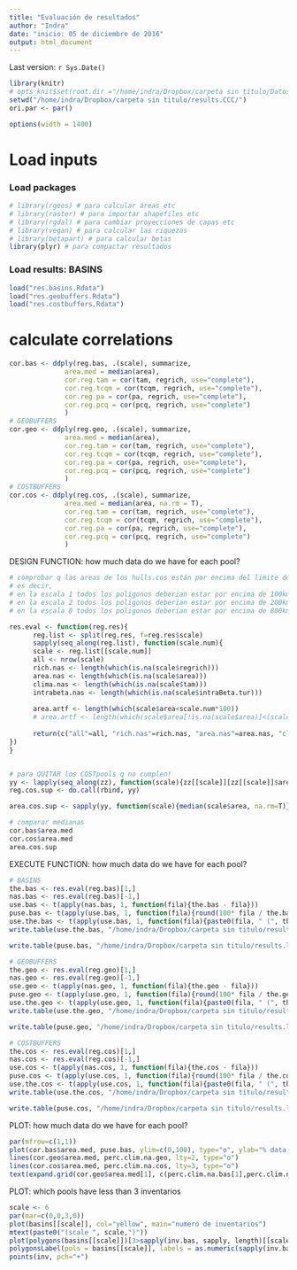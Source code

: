 ```yaml
---
title: "Evaluación de resultados"
author: "Indra"
date: "inicio: 05 de diciembre de 2016"
output: html_document
---
```

Last version: `r Sys.Date()`

```r
library(knitr)
# opts_knit$set(root.dir ="/home/indra/Dropbox/carpeta sin título/Datos_Indra")
setwd("/home/indra/Dropbox/carpeta sin titulo/results.CCC/")
ori.par <- par()
```

```r
options(width = 1400)
```

# Load inputs
### Load packages
```r
# library(rgeos) # para calcular áreas etc
# library(raster) # para importar shapefiles etc
# library(rgdal) # para cambiar proyecciones de capas etc
# library(vegan) # para calcular las riquezas
# library(betapart) # para calcular betas
library(plyr) # para compactar resultados
```

### Load results: BASINS
```r
load("res.basins.Rdata")
load("res.geobuffers.Rdata")
load("res.costbuffers.Rdata")
```

# calculate correlations
```r
cor.bas <- ddply(reg.bas, .(scale), summarize,
              area.med = median(area),
              cor.reg.tam = cor(tam, regrich, use="complete"),
              cor.reg.tcqm = cor(tcqm, regrich, use="complete"),
              cor.reg.pa = cor(pa, regrich, use="complete"),
              cor.reg.pcq = cor(pcq, regrich, use="complete")
              )
# GEOBUFFERS
cor.geo <- ddply(reg.geo, .(scale), summarize,
              area.med = median(area),
              cor.reg.tam = cor(tam, regrich, use="complete"),
              cor.reg.tcqm = cor(tcqm, regrich, use="complete"),
              cor.reg.pa = cor(pa, regrich, use="complete"),
              cor.reg.pcq = cor(pcq, regrich, use="complete")
              )
# COSTBUFFERS
cor.cos <- ddply(reg.cos, .(scale), summarize,
              area.med = median(area, na.rm = T),
              cor.reg.tam = cor(tam, regrich, use="complete"),
              cor.reg.tcqm = cor(tcqm, regrich, use="complete"),
              cor.reg.pa = cor(pa, regrich, use="complete"),
              cor.reg.pcq = cor(pcq, regrich, use="complete")
              )
```

DESIGN FUNCTION: how much data do we have for each pool?
```r
# comprobar q las areas de los hulls.cos están por encima del limite de la escala
# es decir, 
# en la escala 1 todos los poligonos deberian estar por encima de 100km²
# en la escala 2 todos los poligonos deberian estar por encima de 200km²
# en la escala 8 todos los poligonos deberian estar por encima de 800km²

res.eval <- function(reg.res){
      reg.list <- split(reg.res, f=reg.res$scale)
      sapply(seq_along(reg.list), function(scale.num){
      scale <- reg.list[[scale.num]]
      all <- nrow(scale)
      rich.nas <- length(which(is.na(scale$regrich)))
      area.nas <- length(which(is.na(scale$area)))
      clima.nas <- length(which(is.na(scale$tam)))
      intrabeta.nas <- length(which(is.na(scale$intraBeta.tur)))
    
      area.artf <- length(which(scale$area<scale.num*100))  
      # area.artf <- length(which(scale$area[!is.na(scale$area)]<(scale.num*100)))
      
      return(c("all"=all, "rich.nas"=rich.nas, "area.nas"=area.nas, "clima.nas"=clima.nas, "intrabeta.nas"=intrabeta.nas, "area.artf"=area.artf))
})
}


# para QUITAR los COSTpools q no cumplen!
yy <- lapply(seq_along(zz), function(scale){zz[[scale]][zz[[scale]]$area>scale*100,]})
reg.cos.sup <- do.call(rbind, yy)

area.cos.sup <- sapply(yy, function(scale){median(scale$area, na.rm=T)})

# comparar medianas
cor.bas$area.med
cor.cos$area.med
area.cos.sup
```

EXECUTE FUNCTION: how much data do we have for each pool?
```r
# BASINS
the.bas <- res.eval(reg.bas)[1,]
nas.bas <- res.eval(reg.bas)[-1,]
use.bas <- t(apply(nas.bas, 1, function(fila){the.bas - fila}))
puse.bas <- t(apply(use.bas, 1, function(fila){round(100* fila / the.bas, 2)}))
use.the.bas <- t(apply(use.bas, 1, function(fila){paste0(fila, " (", the.bas, ")")}))
write.table(use.the.bas, "/home/indra/Dropbox/carpeta sin titulo/results.local/eval.bas.csv", sep=";", quote = F, row.names = T)

write.table(puse.bas, "/home/indra/Dropbox/carpeta sin titulo/results.local/peval.bas.csv", sep=";", quote = F, row.names = T)

# GEOBUFFERS
the.geo <- res.eval(reg.geo)[1,]
nas.geo <- res.eval(reg.geo)[-1,]
use.geo <- t(apply(nas.geo, 1, function(fila){the.geo - fila}))
puse.geo <- t(apply(use.geo, 1, function(fila){round(100* fila / the.geo, 2)}))
use.the.geo <- t(apply(use.geo, 1, function(fila){paste0(fila, " (", the.geo, ")")}))
write.table(use.the.geo, "/home/indra/Dropbox/carpeta sin titulo/results.local/eval.geo.csv", sep=";", quote = F, row.names = T)

write.table(puse.geo, "/home/indra/Dropbox/carpeta sin titulo/results.local/peval.geo.csv", sep=";", quote = F, row.names = T)

# COSTBUFFERS
the.cos <- res.eval(reg.cos)[1,]
nas.cos <- res.eval(reg.cos)[-1,]
use.cos <- t(apply(nas.cos, 1, function(fila){the.cos - fila}))
puse.cos <- t(apply(use.cos, 1, function(fila){round(100* fila / the.cos, 2)}))
use.the.cos <- t(apply(use.cos, 1, function(fila){paste0(fila, " (", the.cos, ")")}))
write.table(use.the.cos, "/home/indra/Dropbox/carpeta sin titulo/results.local/eval.cos.csv", sep=";", quote = F, row.names = T)

write.table(puse.cos, "/home/indra/Dropbox/carpeta sin titulo/results.local/peval.cos.csv", sep=";", quote = F, row.names = T)
```

PLOT: how much data do we have for each pool?
```r
par(mfrow=c(1,1))
plot(cor.bas$area.med, puse.bas, ylim=c(0,100), type="o", ylab="% data used", xlab="area (km²)")
lines(cor.geo$area.med, perc.clim.na.geo, lty=2, type="o")
lines(cor.cos$area.med, perc.clim.na.cos, lty=3, type="o")
text(expand.grid(cor.geo$area.med[1], c(perc.clim.na.bas[1],perc.clim.na.geo[1],perc.clim.na.cos[1])), labels=c("bas", "geo", "cos"), pos=3)
```

PLOT: which pools have less than 3 inventarios
```r
scale <- 6
par(mar=c(0,0,3,0))
plot(basins[[scale]], col="yellow", main="numero de inventarios")
mtext(paste0("(scale ", scale,")"))
plot(polygons(basins[[scale]])[3>sapply(inv.bas, sapply, length)[[scale]]], col="blue", add=T)
polygonsLabel(pols = basins[[scale]], labels = as.numeric(sapply(inv.bas, sapply, length)[[scale]]), col="black", cex=1, method="centroid", doPlot = T)
points(inv, pch="+")
```

